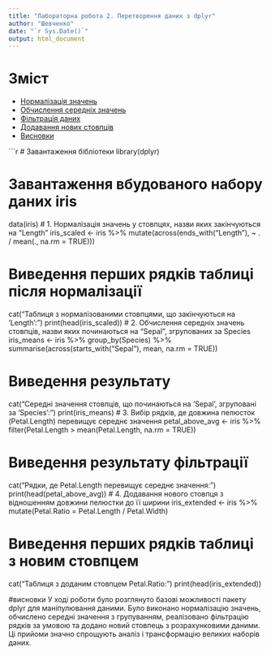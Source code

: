 ---
title: "Лабораторна робота 2. Перетворення даних з dplyr"
author: "Шевченко"
date: "`r Sys.Date()`"
output: html_document
---

# Зміст
- [Нормалізація значень](#нормалізація-значень)
- [Обчислення середніх значень](#обчислення-середніх-значень)
- [Фільтрація даних](#фільтрація-даних)
- [Додавання нових стовпців](#додавання-нових-стовпців)
- [Висновки](#висновки)

```{r}
# Завантаження бібліотеки
library(dplyr)

# Завантаження вбудованого набору даних iris
data(iris)
# 1. Нормалізація значень у стовпцях, назви яких закінчуються на "Length"
iris_scaled <- iris %>%
  mutate(across(ends_with("Length"), ~ . / mean(., na.rm = TRUE)))

# Виведення перших рядків таблиці після нормалізації
cat("Таблиця з нормалізованими стовпцями, що закінчуються на 'Length':\n")
print(head(iris_scaled))
# 2. Обчислення середніх значень стовпців, назви яких починаються на "Sepal", згрупованих за Species
iris_means <- iris %>%
  group_by(Species) %>%
  summarise(across(starts_with("Sepal"), mean, na.rm = TRUE))

# Виведення результату
cat("Середні значення стовпців, що починаються на 'Sepal', згруповані за 'Species':\n")
print(iris_means)
# 3. Вибір рядків, де довжина пелюсток (Petal.Length) перевищує середнє значення
petal_above_avg <- iris %>%
  filter(Petal.Length > mean(Petal.Length, na.rm = TRUE))

# Виведення результату фільтрації
cat("Рядки, де Petal.Length перевищує середнє значення:\n")
print(head(petal_above_avg))
# 4. Додавання нового стовпця з відношенням довжини пелюстки до її ширини
iris_extended <- iris %>%
  mutate(Petal.Ratio = Petal.Length / Petal.Width)

# Виведення перших рядків таблиці з новим стовпцем
cat("Таблиця з доданим стовпцем Petal.Ratio:\n")
print(head(iris_extended))

#висновки
У ході роботи було розглянуто базові можливості пакету dplyr для маніпулювання даними. Було виконано нормалізацію значень, обчислено середні значення з групуванням, реалізовано фільтрацію рядків за умовою та додано новий стовпець з розрахунковими даними. Ці прийоми значно спрощують аналіз і трансформацію великих наборів даних.
